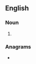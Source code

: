 ==English==

===Noun===
{{head|en|noun plural form}}

# {{plural of|atomizer|lang=en}}

===Anagrams===
* {{anagrams|en|a=aeimorstz|amortizes}}